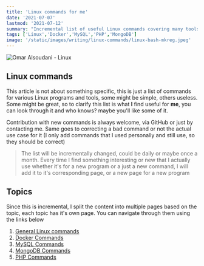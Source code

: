 ```yaml
---
title: 'Linux commands for me'
date: '2021-07-07'
lastmod: '2021-07-12'
summary: "Incremental list of useful Linux commands covering many tools that I use when needed"
tags: ['Linux','Docker','MySQL','PHP','MongoDB']
image: '/static/images/writing/linux-commands/linux-bash-mkreg.jpeg'
---
```


![Omar Alsoudani - Linux](/static/images/writing/linux-commands/linux-bash-mkreg.jpeg)

## Linux commands

This article is not about something specific, this is just a list of commands for various Linux programs and tools, some might be simple, others useless. Some might be great, so to clarify this list is what **I** find useful for **me**, you can look through it and who knows? maybe you'll like some of it.

Contribution with new commands is always welcome, via GitHub or just by contacting me. Same goes to correcting a bad command or not the actual use case for it (I only add commands that I used personally and still use, so they should be correct)

> The list will be incrementally changed, could be daily or maybe once a month. Every time I find something interesting or new that I actually use whether it's for a new program or a just a new command, I will add it to it's corresponding page, or a new page for a new program


## Topics
Since this is incremental, I split the content into multiple pages based on the topic, each topic has it's own page. You can navigate through them using the links below

1.  [General Linux commands](/writing/linux-commands/linux-general)
2.  [Docker Commands](/writing/linux-commands/linux-docker) 
3.  [MySQL Commands](/writing/linux-commands/linux-mysql)
4.  [MongoDB Commands](/writing/linux-commands/linux-mongodb)
5.  [PHP Commands](/writing/linux-commands/linux-php)

